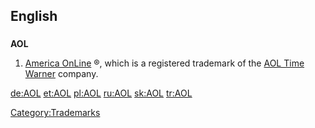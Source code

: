 ==English==

==={{initialism}}===
{{wikipedia}}
'''AOL'''

# [[w:America Online|America OnLine]] &reg;, which is a registered trademark of the [[w:AOL Time Warner|AOL Time Warner]] company.

[[Category:Trademarks]]
[[de:AOL]]
[[et:AOL]]
[[pl:AOL]]
[[ru:AOL]]
[[sk:AOL]]
[[tr:AOL]]